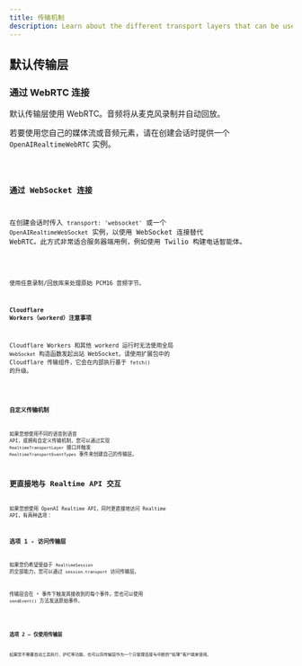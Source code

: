 ```yaml
---
title: 传输机制
description: Learn about the different transport layers that can be used with Realtime Agents.
---
```




## 默认传输层

### 通过 WebRTC 连接

默认传输层使用 WebRTC。音频将从麦克风录制并自动回放。

若要使用您自己的媒体流或音频元素，请在创建会话时提供一个 `OpenAIRealtimeWebRTC` 实例。

<Code lang="typescript" code={customWebRTCTransportExample} />

### 通过 WebSocket 连接

在创建会话时传入 `transport: 'websocket'` 或一个 `OpenAIRealtimeWebSocket` 实例，以使用 WebSocket 连接替代 WebRTC。此方式非常适合服务器端用例，例如使用 Twilio 构建电话智能体。

<Code lang="typescript" code={websocketSessionExample} />

使用任意录制/回放库来处理原始 PCM16 音频字节。

#### Cloudflare Workers（workerd）注意事项

Cloudflare Workers 和其他 workerd 运行时无法使用全局 `WebSocket` 构造函数发起出站 WebSocket。请使用扩展包中的 Cloudflare 传输组件，它会在内部执行基于 `fetch()` 的升级。

<Code lang="typescript" code={cloudflareTransportExample} />

### 自定义传输机制

如果您想使用不同的语音到语音 API，或拥有自定义传输机制，您可以通过实现 `RealtimeTransportLayer` 接口并触发 `RealtimeTransportEventTypes` 事件来创建自己的传输层。

## 更直接地与 Realtime API 交互

如果您想使用 OpenAI Realtime API，同时更直接地访问 Realtime API，有两种选项：

### 选项 1 - 访问传输层

如果您仍希望受益于 `RealtimeSession` 的全部能力，您可以通过 `session.transport` 访问传输层。

传输层会在 `*` 事件下触发其接收到的每个事件，您也可以使用 `sendEvent()` 方法发送原始事件。

<Code lang="typescript" code={transportEventsExample} />

### 选项 2 — 仅使用传输层

如果您不需要自动工具执行、护栏等功能，也可以将传输层作为一个只管理连接与中断的“轻薄”客户端来使用。

<Code lang="typescript" code={thinClientExample} />

